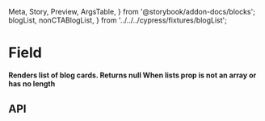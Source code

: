   Meta,
  Story,
  Preview,
  ArgsTable,
} from '@storybook/addon-docs/blocks';
  blogList,
  nonCTABlogList,
} from '../../../cypress/fixtures/blogList';

<Meta title="Features/Field" component={Field} />

# Field

**Renders list of blog cards. Returns null When lists prop
is not an array or has no length**

<Preview>
  <Story name="Field">
    <Field
      title="Related articles"
      description="More info"
      lists={blogList}
    />
  </Story>
</Preview>

<Preview>
  <Story name="FieldWithFill">
    <Field
      title="Related articles"
      description="More info"
      lists={blogList}
      fill
    />
  </Story>
</Preview>

<Preview>
  <Story name="FieldWithoutClickHandler">
    <Field
      title="Related articles"
      description="More info"
      lists={nonCTABlogList}
      fill
    />
  </Story>
</Preview>

## API

<ArgsTable of={Field} />
